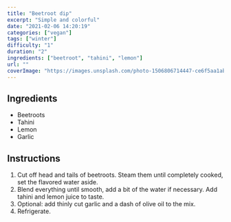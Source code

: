 ```yaml
---
title: "Beetroot dip"
excerpt: "Simple and colorful"
date: "2021-02-06 14:20:19"
categories: ["vegan"]
tags: ["winter"]
difficulty: "1"
duration: "2"
ingredients: ["beetroot", "tahini", "lemon"]
url: ""
coverImage: "https://images.unsplash.com/photo-1506806714447-ce6f5aa1abd1?ixid=MXwxMjA3fDB8MHxwaG90by1wYWdlfHx8fGVufDB8fHw%3D&ixlib=rb-1.2.1&auto=format&fit=crop&w=700&q=72"
---
```


## Ingredients

- Beetroots
- Tahini
- Lemon
- Garlic

## Instructions

1. Cut off head and tails of beetroots. Steam them until completely cooked, set the flavored water aside.
2. Blend everything until smooth, add a bit of the water if necessary. Add tahini and lemon juice to taste.
3. Optional: add thinly cut garlic and a dash of olive oil to the mix.
4. Refrigerate.
